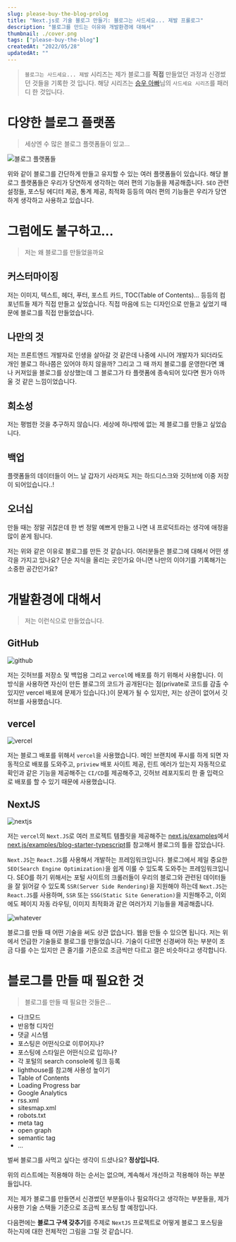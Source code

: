 ```yaml
---
slug: please-buy-the-blog-prolog
title: "Next.js로 기술 블로그 만들기: 블로그는 사드세요... 제발 프롤로그"
description: "블로그를 만드는 이유와 개발환경에 대해서"
thumbnail: ./cover.png
tags: ["please-buy-the-blog"]
createdAt: "2022/05/28"
updatedAt: ""
---
```


> `블로그는 사드세요... 제발` 시리즈는 제가 블로그를 **직접** 만들었던 과정과 신경썼던 것들을 기록한 것 입니다. 해당 시리즈는 [승우 아빠](https://www.youtube.com/c/%EC%8A%B9%EC%9A%B0%EC%95%84%EB%B9%A0)님의 `사드세요 시리즈`를 패러디 한 것입니다.

# 다양한 블로그 플랫폼

> 세상엔 수 많은 블로그 플랫폼들이 있고...

![블로그 플랫폼들](./5.png)

위와 같이 블로그를 간단하게 만들고 유지할 수 있는 여러 플랫폼들이 있습니다.
해당 블로그 플랫폼들은 우리가 당연하게 생각하는 여러 편의 기능들을 제공해줍니다.
`SEO` 관련 설정들, 포스팅 에디터 제공, 통계 제공, 최적화 등등의 여러 편의 기능들은 우리가 당연하게 생각하고 사용하고 있습니다.

# 그럼에도 불구하고...

> 저는 왜 블로그를 만들었을까요

## 커스터마이징

저는 이미지, 텍스트, 헤더, 푸터, 포스트 카드, TOC(Table of Contents)... 등등의 컴포넌트들 제가 직접 만들고 싶었습니다. 직접 마음에 드는 디자인으로 만들고 싶었기 때문에 블로그를 직접 만들었습니다.

## 나만의 것

저는 프론트엔드 개발자로 인생을 살아갈 것 같은데 나중에 시니어 개발자가 되더라도 개인 블로그 하나쯤은 있어야 하지 않을까? 그리고 그 때 까지 블로그를 운영한다면 꽤나 커져있을 블로그를 상상했는데 그 블로그가 타 플랫폼에 종속되어 있다면 뭔가 아까울 것 같은 느낌이었습니다.

## 희소성

저는 평범한 것을 추구하지 않습니다. 세상에 하나밖에 없는 제 블로그를 만들고 싶었습니다.

## 백업

플랫폼들의 데이터들이 어느 날 갑자기 사라져도 저는 하드디스크와 깃허브에 이중 저장이 되어있습니다..!

## 오너십

만들 때는 정말 귀찮은데 한 번 정말 예쁘게 만들고 나면 내 프로덕트라는 생각에 애정을 많이 쏟게 됩니다.

저는 위와 같은 이유로 블로그를 만든 것 같습니다. 여러분들은 블로그에 대해서 어떤 생각을 가지고 있나요? 단순 지식을 올리는 곳인가요 아니면 나만의 이야기를 기록해가는 소중한 공간인가요?

# 개발환경에 대해서

> 저는 이런식으로 만들었습니다.

## GitHub

![github](./1.png)

저는 깃허브를 저장소 및 백업용 그리고 `vercel`에 배포를 하기 위해서 사용합니다.
이 방식을 사용하면 자신이 만든 블로그의 코드가 공개된다는 점(private로 코드를 감출 수 있지만 vercel 배포에 문제가 있습니다.)이 문제가 될 수 있지만, 저는 상관이 없어서 깃허브를 사용했습니다.

## vercel

![vercel](./3.png)

저는 블로그 배포를 위해서 `vercel`을 사용했습니다. 메인 브랜치에 푸시를 하게 되면 자동적으로 배포를 도와주고, `priview` 배포 사이트 제공, 린트 에러가 있는지 자동적으로 확인과 같은 기능을 제공해주는 `CI/CD`를 제공해주고, 깃허브 레포지토리 한 줄 입력으로 배포를 할 수 있기 때문에 사용했습니다.

## NextJS

![nextjs](./2.png)

저는 `vercel`의 `Next.JS`로 여러 프로젝트 템플릿을 제공해주는 [next.js/examples](https://github.com/vercel/next.js/tree/canary/examples)에서 [next.js/examples/blog-starter-typescript](https://github.com/vercel/next.js/tree/canary/examples/blog-starter-typescript)를 참고해서 블로그의 틀을 잡았습니다.

`Next.JS`는 `React.JS`를 사용해서 개발하는 프레임워크입니다. 블로그에서 제일 중요한 `SEO(Search Engine Optimization)`을 쉽게 이룰 수 있도록 도와주는 프레임워크입니다. SEO를 하기 위해서는 포털 사이트의 크롤러들이 우리의 블로그와 관련된 데이터들을 잘 읽어갈 수 있도록 `SSR(Server Side Rendering)`을 지원해야 하는데 `Next.JS`는 `React.JS`를 사용하며, `SSR` 또는 `SSG(Static Site Generation)`을 지원해주고, 이외에도 페이지 자동 라우팅, 이미지 최적화과 같은 여러가지 기능들을 제공해줍니다.

![whatever](./4.png)

블로그를 만들 때 어떤 기술을 써도 상관 없습니다. 웹을 만들 수 있으면 됩니다. 저는 위에서 언급한 기술들로 블로그를 만들었습니다. 기술이 다르면 신경써야 하는 부분이 조금 다를 수는 있지만 큰 줄기를 기준으로 조금씩만 다르고 결은 비슷하다고 생각합니다.

# 블로그를 만들 때 필요한 것

> 블로그를 만들 때 필요한 것들은...

- 다크모드
- 반응형 디자인
- 댓글 시스템
- 포스팅은 어떤식으로 이루어지나?
- 포스팅에 스타일은 어떤식으로 입히나?
- 각 포털의 search console에 링크 등록
- lighthouse를 참고해 사용성 높이기
- Table of Contents
- Loading Progress bar
- Google Analytics
- rss.xml
- sitesmap.xml
- robots.txt
- meta tag
- open graph
- semantic tag
- ...

벌써 블로그를 사먹고 싶다는 생각이 드셨나요? **정상입니다.**

위의 리스트에는 적용해야 하는 순서는 없으며, 계속해서 개선하고 적용해야 하는 부분들입니다.

저는 제가 블로그를 만들면서 신경썼던 부분들이나 필요하다고 생각하는 부분들을, 제가 사용한 기술 스택들 기준으로 조금씩 포스팅 할 예정입니다.

다음편에는 **블로그 구색 갖추기**를 주제로 `NextJS` 프로젝트로 어떻게 블로그 포스팅을 하는지에 대한 전체적인 그림을 그릴 것 같습니다.
